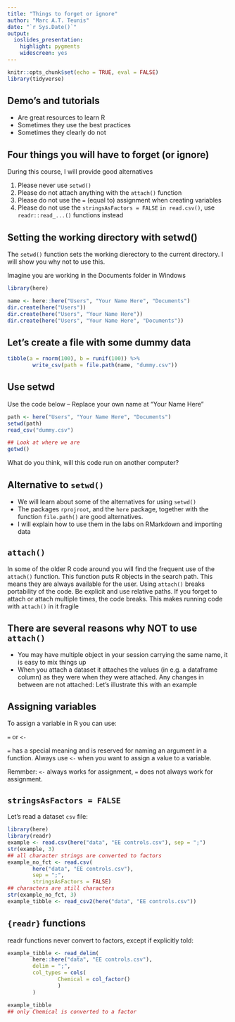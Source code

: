 ```yaml
---
title: "Things to forget or ignore"
author: "Marc A.T. Teunis"
date: "`r Sys.Date()`"
output:
  ioslides_presentation: 
    highlight: pygments
    widescreen: yes
---
```


```r
knitr::opts_chunk$set(echo = TRUE, eval = FALSE)
library(tidyverse)
```

## Demo's and tutorials
 - Are great resources to learn R
 - Sometimes they use the best practices
 - Sometimes they clearly do not
 
## Four things you will have to forget (or ignore)
During this course, I will provide good alternatives

 1. Please never use `setwd()`
 2. Please do not attach anything with the `attach()` function
 3. Please do not use the `=` (equal to) assignment when creating variables
 4. Please do not use the `stringsAsFactors = FALSE` `in read.csv()`, use `readr::read_...()` functions instead
 
## Setting the working directory with setwd() 
The `setwd()` function sets the working dierectory to the current directory. I will show you why not to use this.

Imagine you are working in the Documents folder in Windows
```r
library(here)

name <- here::here("Users", "Your Name Here", "Documents")
dir.create(here("Users"))
dir.create(here("Users", "Your Name Here"))
dir.create(here("Users", "Your Name Here", "Documents"))
```

## Let's create a file with some dummy data
```r
tibble(a = rnorm(100), b = runif(100)) %>%
        write_csv(path = file.path(name, "dummy.csv"))
```

## Use setwd
Use the code below -- Replace your own name at "Your Name Here"
```r
path <- here("Users", "Your Name Here", "Documents")
setwd(path)
read_csv("dummy.csv")

## Look at where we are
getwd()
```
What do you think, will this code run on another computer?

## Alternative to `setwd()`

 - We will learn about some of the alternatives for using `setwd()`
 - The packages `rprojroot`, and the `here` package, together with the function `file.path()` are good alternatives.
 - I will explain how to use them in the labs on RMarkdown and importing data

## `attach()`
In some of the older R code around you will find the frequent use of the `attach()` function. This function puts R objects in the search path.
This means they are always available for the user. Using `attach()` breaks portability of the code. Be explicit and use relative paths.
If you forget to attach or attach multiple times, the code breaks. This makes running code with `attach()` in it fragile

## There are several reasons why NOT to use `attach()`

 - You may have multiple object in your session carrying the same name, it is easy to mix things up
 - When you attach a dataset it attaches the values (in e.g. a dataframe column) as they were when they were attached. Any changes in between are not attached: Let's illustrate this with an example
 
## Assigning variables

To assign a variable in R you can use:

`=` or `<-`

`=` has a special meaning and is reserved for naming an argument in a function. Always use `<-` when you want to assign a value to a variable. 

Remmber: `<-` always works for assignment, `=` does not always work for assignment.

## `stringsAsFactors = FALSE`
Let's read a dataset `csv` file:
```r
library(here)
library(readr)
example <- read.csv(here("data", "EE controls.csv"), sep = ";")
str(example, 3)
## all character strings are converted to factors
example_no_fct <- read.csv(
        here("data", "EE controls.csv"), 
        sep = ";", 
        stringsAsFactors = FALSE)
## characters are still characters
str(example_no_fct, 3)
example_tibble <- read_csv2(here("data", "EE controls.csv"))
```

## `{readr}` functions
readr functions never convert to factors, except if explicitly told:
```r

example_tibble <- read_delim(
        here::here("data", "EE controls.csv"), 
        delim = ";",
        col_types = cols(
                Chemical = col_factor()
                )
        )

example_tibble
## only Chemical is converted to a factor
```
